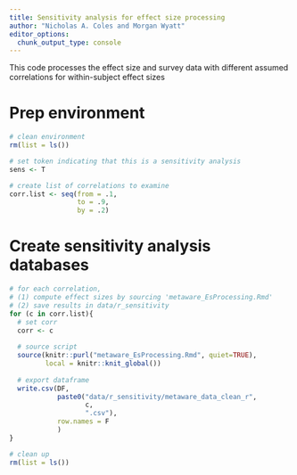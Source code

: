 ```yaml
---
title: Sensitivity analysis for effect size processing
author: "Nicholas A. Coles and Morgan Wyatt"
editor_options: 
  chunk_output_type: console
---
```

This code processes the effect size and survey data with different assumed correlations for within-subject effect sizes

# Prep environment
```r
# clean environment
rm(list = ls())

# set token indicating that this is a sensitivity analysis
sens <- T

# create list of correlations to examine
corr.list <- seq(from = .1, 
                 to = .9, 
                 by = .2)
```

# Create sensitivity analysis databases
```r
# for each correlation, 
# (1) compute effect sizes by sourcing 'metaware_EsProcessing.Rmd'
# (2) save results in data/r_sensitivity
for (c in corr.list){
  # set corr
  corr <- c
  
  # source script
  source(knitr::purl("metaware_EsProcessing.Rmd", quiet=TRUE), 
         local = knitr::knit_global())
  
  # export dataframe
  write.csv(DF,
            paste0("data/r_sensitivity/metaware_data_clean_r", 
                   c, 
                   ".csv"),
            row.names = F
            )
}

# clean up
rm(list = ls())
```
